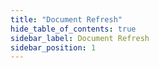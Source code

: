 ```yaml
---
title: "Document Refresh"
hide_table_of_contents: true
sidebar_label: Document Refresh
sidebar_position: 1
---
```





<LanguageSwitcher supportedLanguages={supportedLanguages} />

<LanguageContent language="csharp">
   <RefreshCsharp />
</LanguageContent>

<LanguageContent language="nodejs">
   <RefreshNodejs />
</LanguageContent>


<!---
### Client API
- [How to Get and Modify Metadata](../../client-api/session/how-to/get-and-modify-entity-metadata)

### Server
- [What is a Change Vector](../../server/clustering/replication/change-vector)


-->